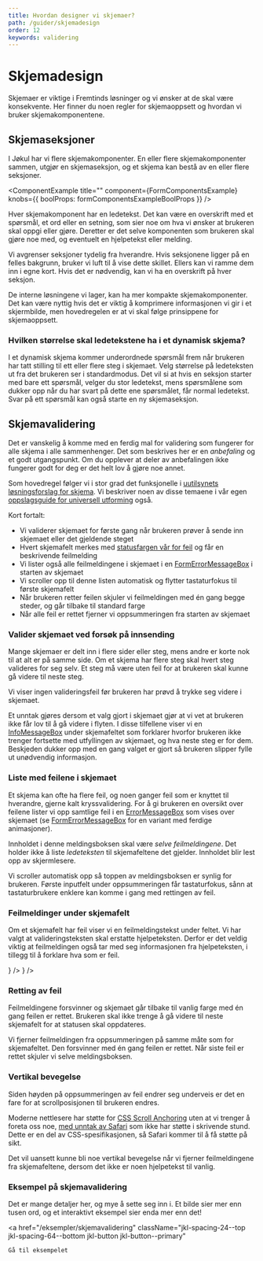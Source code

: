 ```yaml
---
title: Hvordan designer vi skjemaer?
path: /guider/skjemadesign
order: 12
keywords: validering
---
```



# Skjemadesign

<Ingress>
    Skjemaer er viktige i Fremtinds løsninger og vi ønsker at de skal være konsekvente. Her finner du noen regler for
    skjemaoppsett og hvordan vi bruker skjemakomponentene.
</Ingress>

## Skjemaseksjoner

I Jøkul har vi flere skjemakomponenter. En eller flere skjemakomponenter sammen, utgjør en skjemaseksjon, og et skjema kan bestå av en eller flere seksjoner.

<ComponentExample title="" component={FormComponentsExample} knobs={{ boolProps: formComponentsExampleBoolProps }} />

Hver skjemakomponent har en ledetekst. Det kan være en overskrift med et spørsmål, et ord eller en setning, som sier noe om hva vi ønsker at brukeren skal oppgi eller gjøre. Deretter er det selve komponenten som brukeren skal gjøre noe med, og eventuelt en hjelpetekst eller melding.

<FormFieldAnatomy />

Vi avgrenser seksjoner tydelig fra hverandre. Hvis seksjonene ligger på en felles bakgrunn, bruker vi luft til å vise dette skillet. Ellers kan vi ramme dem inn i egne kort. Hvis det er nødvendig, kan vi ha en overskrift på hver seksjon.

<PortalImage
    className="jkl-spacing-40--bottom"
    src="/assets/documentation/skjemadesign/skjemadesign_hund.png"
    alt="Skjermbilde av et skjemadesign fra kjøpsflyten for hundeforsikring"
/>

De interne løsningene vi lager, kan ha mer kompakte skjemakomponenter. Det kan være nyttig hvis det er viktig å komprimere informasjonen vi gir i et skjermbilde, men hovedregelen er at vi skal følge prinsippene for skjemaoppsett.

### Hvilken størrelse skal ledetekstene ha i et dynamisk skjema?

I et dynamisk skjema kommer underordnede spørsmål frem når brukeren har tatt stilling til ett eller flere steg i skjemaet. Velg størrelse på ledeteksten ut fra det brukeren ser i standardmodus. Det vil si at hvis en seksjon starter med bare ett spørsmål, velger du stor ledetekst, mens spørsmålene som dukker opp når du har svart på dette ene spørsmålet, får normal ledetekst. Svar på ett spørsmål kan også starte en ny skjemaseksjon.

## Skjemavalidering

Det er vanskelig å komme med en ferdig mal for validering som fungerer for alle skjema i alle sammenhenger. Det som beskrives her er en _anbefaling_ og et godt utgangspunkt. Om du opplever at deler av anbefalingen ikke fungerer godt for deg er det helt lov å gjøre noe annet.

Som hovedregel følger vi i stor grad det funksjonelle i [uutilsynets løsningsforslag for skjema](https://www.uutilsynet.no/wcag-standarden/skjema/38#formidle_feil_i_skjema_1). Vi beskriver noen av disse temaene i vår egen [oppslagsguide for universell utforming](/universell-utforming/guide) også.

Kort fortalt:

-   Vi validerer skjemaet for første gang når brukeren prøver å sende inn skjemaet eller det gjeldende steget
-   Hvert skjemafelt merkes med [statusfargen vår for feil](/profil/farger) og får en beskrivende feilmelding
-   Vi lister også alle feilmeldingene i skjemaet i en [FormErrorMessageBox](/komponenter/messagebox) i starten av skjemaet
-   Vi scroller opp til denne listen automatisk og flytter tastaturfokus til første skjemafelt
-   Når brukeren retter feilen skjuler vi feilmeldingen med én gang begge steder, og går tilbake til standard farge
-   Når alle feil er rettet fjerner vi oppsummeringen fra starten av skjemaet

### Valider skjemaet ved forsøk på innsending

Mange skjemaer er delt inn i flere sider eller steg, mens andre er korte nok til at alt er på samme side. Om et skjema har flere steg skal hvert steg valideres for seg selv. Et steg må være uten feil for at brukeren skal kunne gå videre til neste steg.

Vi viser ingen valideringsfeil før brukeren har prøvd å trykke seg videre i skjemaet.

Et unntak gjøres dersom et valg gjort i skjemaet gjør at vi vet at brukeren ikke får lov til å gå videre i flyten. I disse tilfellene viser vi en [InfoMessageBox](/komponenter/messagebox) under skjemafeltet som forklarer hvorfor brukeren ikke trenger fortsette med utfyllingen av skjemaet, og hva neste steg er for dem. Beskjeden dukker opp med en gang valget er gjort så brukeren slipper fylle ut unødvendig informasjon.

<PortalImage
    className="jkl-spacing-40--bottom"
    src="/assets/documentation/skjemadesign/skjemavalidering_blocker.png"
    alt="Skjermbilde av et skjema hvor vi informerer brukeren om riktig vei videre i en InfoMessageBox"
/>

### Liste med feilene i skjemaet

Et skjema kan ofte ha flere feil, og noen ganger feil som er knyttet til hverandre, gjerne kalt kryssvalidering. For å gi brukeren en oversikt over feilene lister vi opp samtlige feil i en [ErrorMessageBox](/komponenter/messagebox) som vises over skjemaet (se [FormErrorMessageBox](/komponenter/messagebox#i-skjema) for en variant med ferdige animasjoner).

Innholdet i denne meldingsboksen skal være _selve feilmeldingene_. Det holder ikke å liste _ledeteksten_ til skjemafeltene det gjelder. Innholdet blir lest opp av skjermlesere.

Vi scroller automatisk opp så toppen av meldingsboksen er synlig for brukeren. Første inputfelt under oppsummeringen får tastaturfokus, sånn at tastaturbrukere enklere kan komme i gang med rettingen av feil.

<PortalImage
    className="jkl-spacing-40--bottom"
    src="/assets/documentation/skjemadesign/skjemavalidering_error_summary.png"
    alt="Skjermbilde av en oppsummering av fire valideringsfeil vist i en ErrorMessageBox"
/>

### Feilmeldinger under skjemafelt

Om et skjemafelt har feil viser vi en feilmeldingstekst under feltet. Vi har valgt at valideringsteksten skal erstatte hjelpeteksten. Derfor er det veldig viktig at feilmeldingen også tar med seg informasjonen fra hjelpeteksten, i tillegg til å forklare hva som er feil.

<Grid>
    <DoDontExample
        type="do"
        description="Feilmeldingen inkluderer hjelpeteksten."
        content={
            <TextInput
                label="Fødselsnummer"
                errorLabel="Du må fylle ut fødselsnummer, 11 siffer"
                defaultValue="Input"
            />
        }
    />
    <DoDontExample
        type="dont"
        description="Feilmeldingen mangler hjelpeteksten."
        content={<TextInput label="Fødselsnummer" errorLabel="Fødselsnummeret er feil" defaultValue="Input" />}
    />
</Grid>

### Retting av feil

Feilmeldingene forsvinner og skjemaet går tilbake til vanlig farge med én gang feilen er rettet. Brukeren skal ikke trenge å gå videre til neste skjemafelt for at statusen skal oppdateres.

Vi fjerner feilmeldingen fra oppsummeringen på samme måte som for skjemafeltet. Den forsvinner med én gang feilen er rettet. Når siste feil er rettet skjuler vi selve meldingsboksen.

### Vertikal bevegelse

Siden høyden på oppsummeringen av feil endrer seg underveis er det en fare for at scrollposisjonen til brukeren endres.

Moderne nettlesere har støtte for [CSS Scroll Anchoring](https://drafts.csswg.org/css-scroll-anchoring) uten at vi trenger å foreta oss noe, [med unntak av Safari](https://caniuse.com/css-overflow-anchor) som ikke har støtte i skrivende stund. Dette er en del av CSS-spesifikasjonen, så Safari kommer til å få støtte på sikt.

Det vil uansett kunne bli noe vertikal bevegelse når vi fjerner feilmeldingene fra skjemafeltene, dersom det ikke er noen hjelpetekst til vanlig.

### Eksempel på skjemavalidering

Det er mange detaljer her, og mye å sette seg inn i. Et bilde sier mer enn tusen ord, og et interaktivt eksempel sier enda mer enn det!

<a
    href="/eksempler/skjemavalidering"
    className="jkl-spacing-24--top jkl-spacing-64--bottom jkl-button jkl-button--primary"
>
    Gå til eksempelet
</a>
